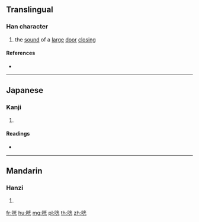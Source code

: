 {{character info/new}}
==Translingual==

===Han character===
{{Han char|rn=30|rad=口|as=06|sn=9|four=|canj=RFMU|ids=⿰口光}}

# the [[sound]] of a [[large]] [[door]] [[closing]]

====References====
* {{Han ref|kx=0186.030|dkj=03530|dj=0405.250|hdz=10615.010|uh=54A3|ud=21667}}

----

==Japanese==

===Kanji===
{{ja-kanji|grade=|rs=口06}}

# {{defn|lang=ja|sort=口06}}

====Readings====
* {{ja-readings|on=[[こう]] (kō)|kun=}}

----

==Mandarin==

===Hanzi===
{{cmn-hanzi|pin=[[guāng]] ([[guang1]])|wg=kuang<sup>1</sup>}}

# {{defn|lang=cmn|sort=口06}}

[[fr:咣]]
[[hu:咣]]
[[mg:咣]]
[[pl:咣]]
[[th:咣]]
[[zh:咣]]